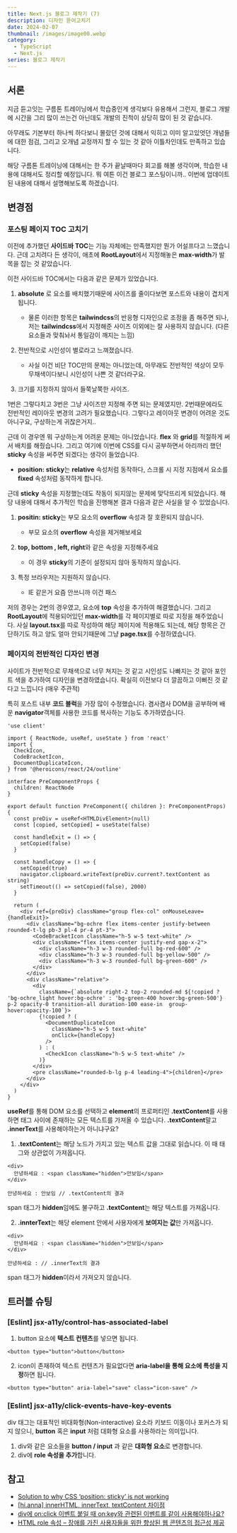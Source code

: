 ```yaml
---
title: Next.js 블로그 제작기 (7)
description: 디자인 뜯어고치기
date: 2024-02-07
thumbnail: /images/image00.webp
category:
  - TypeScript
  - Next.js
series: 블로그 제작기
---
```


## 서론

지금 듣고잇는 구름톤 트레이닝에서 학습중인게 생각보다 유용해서 그런지, 블로그 개발에 시간을 그리 많이 쓰는건 아닌데도 개발의 진척이 상당히 많이 된 것 같습니다.

아무래도 기본부터 하나씩 하다보니 몰랐던 것에 대해서 익히고 이미 알고있엇던 개념들에 대한 점검, 그리고 오개념 교정까지 할 수 있는 것 같아 이틀차인데도 만족하고 있습니다.

해당 구름톤 트레이닝에 대해서는 한 주가 끝날때마다 회고를 해볼 생각이며, 학습한 내용에 대해서도 정리할 예정입니다.
뭐 여튼 이건 블로그 포스팅이니까.. 이번에 업데이트 된 내용에 대해서 설명해보도록 하겠습니다.

## 변경점

### 포스팅 페이지 TOC 고치기

이전에 추가했던 **사이드바 TOC**는 기능 자체에는 만족했지만 뭔가 어설프다고 느꼈습니다.
근데 고치려다 든 생각이, 애초에 **RootLayout**에서 지정해놓은 **max-width**가 발목을 잡는 것 같았습니다.

이전 사이드바 TOC에서는 다음과 같은 문제가 있었습니다.

1. **absolute** 로 요소를 배치했기때문에 사이즈를 줄이다보면 포스트와 내용이 겹치게 됩니다.

   - 물론 이러한 항목은 **tailwindcss**의 반응형 디자인으로 조정을 좀 해주면 되나, 저는 **tailwindcss**에서 지정해준 사이즈 이외에는 잘 사용하지 않습니다. (다른 요소들과 맞춰놔서 통일감이 깨지는 느낌)

2. 전반적으로 시인성이 별로라고 느껴졌습니다.

   - 사실 이건 비단 TOC만의 문제는 아니었는데, 아무래도 전반적인 색상이 모두 무채색이다보니 시인성이 나쁜 것 같더라구요.

3. 크기를 지정하지 않아서 들쭉날쭉한 사이즈.

1번은 그렇다치고 3번은 그냥 사이즈만 지정해 주면 되는 문제였지만. 2번때문에라도 전반적인 레이아웃 변경의 고려가 필요했습니다.
그렇다고 레이아웃 변경이 어려운 것도 아니구요, 구상하는게 귀찮은거지..

근데 이 경우엔 뭐 구상하는게 어려운 문제는 아니었습니다. **flex** 와 **grid**를 적절하게 써서 배치를 해줬습니다.
그리고 여기에 이번에 CSS를 다시 공부하면서 아리까리 했던 **sticky** 속성을 써주면 되겠다는 생각이 들었습니다.

- **position: sticky**는 **relative** 속성처럼 동작하다, 스크롤 시 지정 지점에서 요소를 **fixed** 속성처럼 동작하게 합니다.

근데 **sticky** 속성을 지정했는데도 작동이 되지않는 문제에 맞닥뜨리게 되었습니다. 해당 내용에 대해서 추가적인 학습을 진행해본 결과 다음과 같은 사실을 알 수 있었습니다.

1. **positin: sticky**는 부모 요소의 **overflow** 속성과 잘 호환되지 않습니다.

   - 부모 요소의 **overflow** 속성을 제거해보세요

2. **top, bottom , left, right**와 같은 속성을 지정해주세요

   - 이 경우 **sticky**의 기준이 설정되지 않아 동작하지 않습니다.

3. 특정 브라우저는 지원하지 않습니다.

   - IE 같은거 요즘 안쓰니까 이건 패스

저의 경우는 2번의 경우였고, 요소에 **top** 속성을 추가하여 해결했습니다. 그리고 **RootLayout**에 적용되어있던 **max-width**를 각 페이지별로 따로 지정을 해주었습니다.
사실 **layout.tsx**를 따로 작성하여 해당 페이지에 적용해도 되는데, 해당 항목은 간단하기도 하고 양도 얼마 안되기때문에 그냥 **page.tsx**를 수정하였습니다.

### 페이지의 전반적인 디자인 변경

사이트가 전반적으로 무채색으로 너무 쳐지는 것 같고 시인성도 나빠지는 것 같아 포인트 색을 추가하여 디자인을 변경하였습니다.
확실히 이전보다 더 깔끔하고 이뻐진 것 같다고 느낍니다 (매우 주관적)

특히 포스트 내부 **코드 블럭**을 가장 많이 수정했습니다. 겸사겸사 DOM을 공부하며 배운 **navigator**객체를 사용한 코드를 복사하는 기능도 추가하였습니다.

```tsx showLineNumbers
'use client'

import { ReactNode, useRef, useState } from 'react'
import {
  CheckIcon,
  CodeBracketIcon,
  DocumentDuplicateIcon,
} from '@heroicons/react/24/outline'

interface PreComponentProps {
  children: ReactNode
}

export default function PreComponent({ children }: PreComponentProps) {
  const preDiv = useRef<HTMLDivElement>(null)
  const [copied, setCopied] = useState(false)

  const handleExit = () => {
    setCopied(false)
  }

  const handleCopy = () => {
    setCopied(true)
    navigator.clipboard.writeText(preDiv.current?.textContent as string)
    setTimeout(() => setCopied(false), 2000)
  }

  return (
    <div ref={preDiv} className="group flex-col" onMouseLeave={handleExit}>
      <div className="bg-ochre flex items-center justify-between rounded-t-lg pb-3 pl-4 pr-4 pt-3">
        <CodeBracketIcon className="h-5 w-5 text-white" />
        <div className="flex items-center justify-end gap-x-2">
          <div className="h-3 w-3 rounded-full bg-red-600" />
          <div className="h-3 w-3 rounded-full bg-yellow-500" />
          <div className="h-3 w-3 rounded-full bg-green-600" />
        </div>
      </div>
      <div className="relative">
        <div
          className={`absolute right-2 top-2 rounded-md ${!copied ? 'bg-ochre_light hover:bg-ochre' : 'bg-green-400 hover:bg-green-500'} p-2 opacity-0 transition-all duration-100 ease-in  group-hover:opacity-100`}>
          {!copied ? (
            <DocumentDuplicateIcon
              className="h-5 w-5 text-white"
              onClick={handleCopy}
            />
          ) : (
            <CheckIcon className="h-5 w-5 text-white" />
          )}
        </div>
        <pre className="rounded-b-lg p-4 leading-4">{children}</pre>
      </div>
    </div>
  )
}
```

**useRef**를 통해 DOM 요소를 선택하고 **element**의 프로퍼티인 **.textContent**를 사용하면 태그 사이에 존재하는 모든 텍스트를 가져올 수 있습니다.
**.textContent**말고 **.innerText**를 사용해야하는거 아니냐구요?

1. **.textContent**는 해당 노드가 가지고 있는 텍스트 값을 그대로 읽습니다. 이 때 태그와 상관없이 가져옵니다.

```tsx
<div>
  안녕하세요 : <span className="hidden">안보임</span>
</div>
```

```text
안녕하세요 : 안보임 // .textContent의 결과
```

span 태그가 **hidden**임에도 불구하고 **.textContent**는 해당 텍스트를 가져옵니다.

2. **.innterText**는 해당 element 안에서 사용자에게 **보여지는 값**만 가져옵니다.

```tsx
<div>
  안녕하세요 : <span className="hidden">안보임</span>
</div>
```

```text
안녕하세요 : // .innerText의 결과
```

span 태그가 **hidden**이라서 가져오지 않습니다.

## 트러블 슈팅

### [Eslint] jsx-a11y/control-has-associated-label

1. button 요소에 **텍스트 컨텐츠**를 넣으면 됩니다.

```tsx showLineNumbers
<button type="button">button</button>
```

2. icon이 존재하여 텍스트 컨텐츠가 필요없다면 **aria-label을 통해 요소에 특성을 지정**하면 됩니다.

```tsx showLineNumbers
<button type="button" aria-label="save" class="icon-save" />
```

### [Eslint] jsx-a11y/click-events-have-key-events

div 태그는 대표적인 비대화형(Non-interactive) 요소라 키보드 이동이나 포커스가 되지 않으니, **button** 혹은 **input** 처럼 대화형 요소를 사용하라는 의미입니다.

1. div와 같은 요소들을 **button / input** 과 같은 **대화형 요소**로 변경합니다.
2. div에 **role 속성을 추가**합니다.

## 참고

- [Solution to why CSS ‘position: sticky’ is not working](https://robertmarshall.dev/blog/solution-to-why-css-position-sticky-is-not-working/)
- [[hi.anna] innerHTML, innerText, textContent 차이점](https://hianna.tistory.com/483)
- [div에 on:click 이벤트 붙일 때 on:key와 관련된 이벤트를 같이 사용해야하나요?](https://www.inflearn.com/questions/936566/div%EC%97%90-on-click-%EC%9D%B4%EB%B2%A4%ED%8A%B8-%EB%B6%99%EC%9D%BC-%EB%95%8C-on-key%EC%99%80-%EA%B4%80%EB%A0%A8%EB%90%9C-%EC%9D%B4%EB%B2%A4%ED%8A%B8%EB%A5%BC-%EA%B0%99%EC%9D%B4-%EC%82%AC%EC%9A%A9%ED%95%B4%EC%95%BC%ED%95%98%EB%82%98%EC%9A%94)
- [HTML role 속성 – 장애를 가진 사용자들을 위한 향상된 웹 콘텐츠의 접근성 제공](https://codingeverybody.kr/html-role-%EC%86%8D%EC%84%B1%EC%9D%98-%ED%99%9C%EC%9A%A9-%EB%B0%A9%EB%B2%95/)
